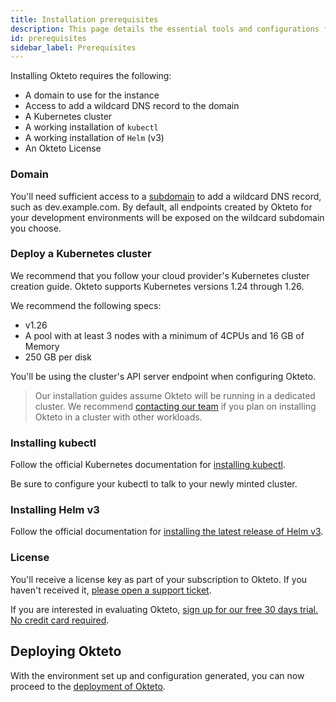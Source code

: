 ```yaml
---
title: Installation prerequisites
description: This page details the essential tools and configurations for a great Okteto installation experience.
id: prerequisites
sidebar_label: Prerequisites
---
```



Installing Okteto requires the following:

- A domain to use for the instance
- Access to add a wildcard DNS record to the domain
- A Kubernetes cluster
- A working installation of `kubectl`
- A working installation of `Helm` (v3)
- An Okteto License

### Domain

You'll need sufficient access to a [subdomain](get-started/configure/configuration-settings.mdx#subdomain) to add a wildcard DNS record, such as dev.example.com.
By default, all endpoints created by Okteto for your development environments will be exposed on the wildcard subdomain you choose.

### Deploy a Kubernetes cluster

We recommend that you follow your cloud provider's Kubernetes cluster creation guide.
Okteto supports Kubernetes versions 1.24 through 1.26.

We recommend the following specs:
- v1.26
- A pool with at least 3 nodes with a minimum of 4CPUs and 16 GB of Memory
- 250 GB per disk

You'll be using the cluster's API server endpoint when configuring Okteto.

> Our installation guides assume Okteto will be running in a dedicated cluster. We recommend [contacting our team](https://www.okteto.com/contact/) if you plan on installing Okteto in a cluster with other workloads.

### Installing kubectl

Follow the official Kubernetes documentation for [installing kubectl](https://kubernetes.io/docs/tasks/tools/install-kubectl/).

Be sure to configure your kubectl to talk to your newly minted cluster.

### Installing Helm v3

Follow the official documentation for [installing the latest release of Helm v3](https://helm.sh/docs/intro/install/).

### License

You'll receive a license key as part of your subscription to Okteto. If you haven't received it, [please open a support ticket](https://okteto.com/support).

If you are interested in evaluating Okteto, [sign up for our free 30 days trial.  No credit card required](https://www.okteto.com/free-trial/).

## Deploying Okteto

With the environment set up and configuration generated, you can now proceed to the [deployment of Okteto](get-started/install/deploy-okteto-instance.mdx).
